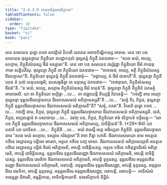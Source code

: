 ```yaml
---
title: "2.4.3.9 កាលអតិក្កមនសិក្ខាបទ"
tableOfContents: false
sidebar:
  order: 10
type: "tipitaka"
basket: "vi"
book: "paci"
---
```



<DynamicBreadcrumb />

<Division number="920" book="paci">

<Paragraph number="2861" book="paci">
តេន សមយេន ពុទ្ធោ ភគវា សាវត្ថិយំ វិហរតិ ជេតវនេ អនាថបិណ្ឌិកស្ស អារាមេ. តេន ខោ បន សមយេន ថុល្លនន្ទាយ ភិក្ខុនិយា ឧបដ្ឋាកកុលំ ថុល្លនន្ទំ ភិក្ខុនឹ ឯតទវោច—  “សចេ មយំ, អយ្យេ, សក្កោម, ភិក្ខុនិសំឃស្ស ចីវរំ ទស្សាមា”តិ. តេន ខោ បន សមយេន វស្សំវុដ្ឋា ភិក្ខុនិយោ ចីវរំ ភាជេតុកាមា សន្និបតឹសុ. ថុល្លនន្ទា ភិក្ខុនី តា ភិក្ខុនិយោ ឯតទវោច—  “អាគមេថ, អយ្យេ, អត្ថិ ភិក្ខុនិសំឃស្ស ចីវរបច្ចាសា”តិ. ភិក្ខុនិយោ ថុល្លនន្ទំ ភិក្ខុនឹ ឯតទវោចុំ—  “គច្ឆាយ្យេ, តំ ចីវរំ ជានាហី”តិ. ថុល្លនន្ទា ភិក្ខុនី យេន តំ កុលំ តេនុបសង្កមិ; ឧបសង្កមិត្វា តេ មនុស្សេ ឯតទវោច—  “ទេថាវុសោ, ភិក្ខុនិសំឃស្ស ចីវរន៑”តិ. “ន មយំ, អយ្យេ, សក្កោម ភិក្ខុនិសំឃស្ស ចីវរំ ទាតុន៑”តិ.
</Paragraph>

<Paragraph number="2862" book="paci">
ថុល្លនន្ទា ភិក្ខុនី ភិក្ខុនីនំ ឯតមត្ថំ អារោចេសិ. យា តា ភិក្ខុនិយោ អប្បិច្ឆា …បេ…  តា ឧជ្ឈាយន្តិ ខិយ្យន្តិ វិបាចេន្តិ—  “កថញ្ហិ នាម អយ្យា ថុល្លនន្ទា ទុព្ពលចីវរបច្ចាសាយ ចីវរកាលសមយំ អតិក្កាមេស្សតី”តិ …បេ…  “សច្ចំ កិរ, ភិក្ខវេ, ថុល្លនន្ទា ភិក្ខុនី ទុព្ពលចីវរបច្ចាសាយ ចីវរកាលសមយំ អតិក្កាមេតី”តិ? “សច្ចំ, ភគវា”តិ. វិគរហិ ពុទ្ធោ ភគវា …បេ…  កថញ្ហិ នាម, ភិក្ខវេ, ថុល្លនន្ទា ភិក្ខុនី ទុព្ពលចីវរបច្ចាសាយ ចីវរកាលសមយំ អតិក្កាមេស្សតិ. នេតំ, ភិក្ខវេ, អប្បសន្នានំ វា បសាទាយ …បេ…  ឯវញ្ច បន, ភិក្ខវេ, ភិក្ខុនិយោ ឥមំ សិក្ខាបទំ ឧទ្ទិសន្តុ—
</Paragraph>

</Division>
<Division number="921" book="paci">

<Paragraph number="2863" book="paci">
<Emphasis>“យា បន ភិក្ខុនី ទុព្ពលចីវរបច្ចាសាយ ចីវរកាលសមយំ អតិក្កាមេយ្យ, បាចិត្តិយន៑”</Emphasis>តិ. (*29*:<Emphasis>84</Emphasis>)
</Paragraph>

</Division>
<Division number="922" book="paci">

<Paragraph number="2864" book="paci">
<Emphasis>យា បនា</Emphasis>តិ យា យាទិសា …បេ…  <Emphasis>ភិក្ខុនី</Emphasis>តិ …បេ…  អយំ ឥមស្មឹ អត្ថេ អធិប្បេតា ភិក្ខុនីតិ.
</Paragraph>

<Paragraph number="2865" book="paci">
<Emphasis>ទុព្ពលចីវរបច្ចាសា</Emphasis> នាម “សចេ មយំ សក្កោម, ទស្សាម ករិស្សាមា”តិ វាចា ភិន្នា ហោតិ.
</Paragraph>

<Paragraph number="2866" book="paci">
<Emphasis>ចីវរកាលសមយោ</Emphasis> នាម អនត្ថតេ កថិនេ វស្សានស្ស បច្ឆិមោ មាសោ, អត្ថតេ កថិនេ បញ្ច មាសា.
</Paragraph>

<Paragraph number="2867" book="paci">
<Emphasis>ចីវរកាលសមយំ អតិក្កាមេយ្យា</Emphasis>តិ អនត្ថតេ កថិនេ វស្សានស្ស បច្ឆិមំ ទិវសំ អតិក្កាមេតិ, អាបត្តិ បាចិត្តិយស្ស. អត្ថតេ កថិនេ កថិនុទ្ធារទិវសំ អតិក្កាមេតិ, អាបត្តិ បាចិត្តិយស្ស.
</Paragraph>

</Division>
<Division number="923" book="paci">

<Paragraph number="2868" book="paci">
ទុព្ពលចីវរេ ទុព្ពលចីវរសញ្ញា ចីវរកាលសមយំ អតិក្កាមេតិ, អាបត្តិ បាចិត្តិយស្ស. ទុព្ពលចីវរេ វេមតិកា ចីវរកាលសមយំ អតិក្កាមេតិ, អាបត្តិ ទុក្កដស្ស. ទុព្ពលចីវរេ អទុព្ពលចីវរសញ្ញា ចីវរកាលសមយំ អតិក្កាមេតិ, អនាបត្តិ.
</Paragraph>

<Paragraph number="2869" book="paci">
អទុព្ពលចីវរេ ទុព្ពលចីវរសញ្ញា, អាបត្តិ ទុក្កដស្ស. អទុព្ពលចីវរេ វេមតិកា, អាបត្តិ ទុក្កដស្ស. អទុព្ពលចីវរេ អទុព្ពលចីវរសញ្ញា, អនាបត្តិ.
</Paragraph>

</Division>
<Division number="924" book="paci">

<Paragraph number="2870" book="paci">
អនាបត្តិ—  អានិសំសំ ទស្សេត្វា និវារេតិ, ឧម្មត្តិកាយ, អាទិកម្មិកាយាតិ.

</Paragraph>
</Division>

<Paragraph number="2871" type="center" book="paci">
នវមសិក្ខាបទំ និដ្ឋិតំ.
</Paragraph>